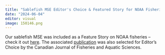 ```yaml
---
title: "Sablefish MSE Editor's Choice & Featured Story for NOAA Fisheries"
date: "2024-06-04"
editor: visual
image: 150146.png
---
```


Our sablefish MSE was included as a Feature Story on NOAA fisheries -- check it out [here](https://www.stemworkshawaii.org/gis-training). The associated [publication](https://cdnsciencepub.com/doi/abs/10.1139/cjfas-2024-0008?journalCode=cjfas) was also selected for Editor's Choice by the Canadian Journal of Fisheries and Aquatic Sciences.
